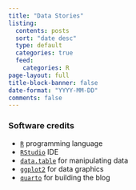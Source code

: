 ```yaml
---
title: "Data Stories"
listing:
  contents: posts
  sort: "date desc"
  type: default
  categories: true
  feed:
    categories: R
page-layout: full
title-block-banner: false
date-format: "YYYY-MM-DD"
comments: false
---
```









### Software credits {.appendix}

- [`R`](https://www.r-project.org/) programming language
- [`RStudio`](https://www.rstudio.com/) IDE
- [`data.table`](https://CRAN.R-project.org/package=data.table) for manipulating data    
- [`ggplot2`](https://CRAN.R-project.org/package=ggplot2) for data graphics   
- [`quarto`](https://quarto.org/) for building the blog 

    
